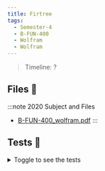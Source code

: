 ```yaml
---
title: Firtree
tags:
  - Semester-4
  - B-FUN-400
  - Wolfram
  - Wolfram
---
```

> Timeline: ?


## Files 📂

:::note 2020 Subject and Files
- [B-FUN-400_wolfram.pdf](https://github.com/Studio-17/Epitech-Subjects/raw/main/Semester-4/B-FUN-400/Wolfram/Wolfram/B-FUN-400_wolfram.pdf)
:::

## Tests 🤖
<details>
  <summary>Toggle to see the tests</summary>
  <div>
Yo
  </div>
</details>
